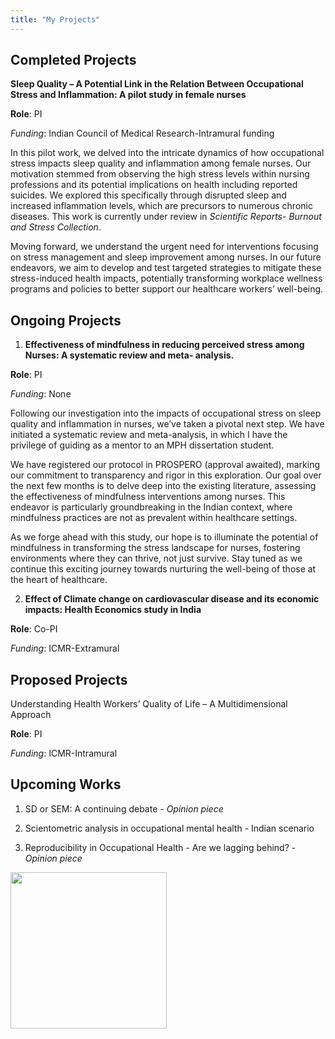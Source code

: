 ```yaml
---
title: "My Projects"
---
```


## Completed Projects

**Sleep Quality -- A Potential Link in the Relation Between Occupational Stress and Inflammation: A pilot study in female nurses**

**Role**: PI

*Funding*: Indian Council of Medical Research-Intramural funding

In this pilot work, we delved into the intricate dynamics of how occupational stress impacts sleep quality and inflammation among female nurses. Our motivation stemmed from observing the high stress levels within nursing professions and its potential implications on health including reported suicides. We explored this specifically through disrupted sleep and increased inflammation levels, which are precursors to numerous chronic diseases. This work is currently under review in *Scientific Reports- Burnout and Stress Collection*.

Moving forward, we understand the urgent need for interventions focusing on stress management and sleep improvement among nurses. In our future endeavors, we aim to develop and test targeted strategies to mitigate these stress-induced health impacts, potentially transforming workplace wellness programs and policies to better support our healthcare workers' well-being.

## Ongoing Projects

1.  **Effectiveness of mindfulness in reducing perceived stress among Nurses: A systematic review and meta- analysis.**

**Role**: PI

*Funding*: None

Following our investigation into the impacts of occupational stress on sleep quality and inflammation in nurses, we've taken a pivotal next step. We have initiated a systematic review and meta-analysis, in which I have the privilege of guiding as a mentor to an MPH dissertation student.

We have registered our protocol in PROSPERO (approval awaited), marking our commitment to transparency and rigor in this exploration. Our goal over the next few months is to delve deep into the existing literature, assessing the effectiveness of mindfulness interventions among nurses. This endeavor is particularly groundbreaking in the Indian context, where mindfulness practices are not as prevalent within healthcare settings.

As we forge ahead with this study, our hope is to illuminate the potential of mindfulness in transforming the stress landscape for nurses, fostering environments where they can thrive, not just survive. Stay tuned as we continue this exciting journey towards nurturing the well-being of those at the heart of healthcare.

2.  **Effect of Climate change on cardiovascular disease and its economic impacts: Health Economics study in India**

**Role**: Co-PI

*Funding*: ICMR-Extramural

## Proposed Projects

Understanding Health Workers' Quality of Life -- A Multidimensional Approach

**Role**: PI

*Funding*: ICMR-Intramural

## Upcoming Works

1.  SD or SEM: A continuing debate - *Opinion piece*

2.  Scientometric analysis in occupational mental health - Indian scenario

3.  Reproducibility in Occupational Health - Are we lagging behind? - *Opinion piece*

![](S.png){fig-align="center" width="250"}
